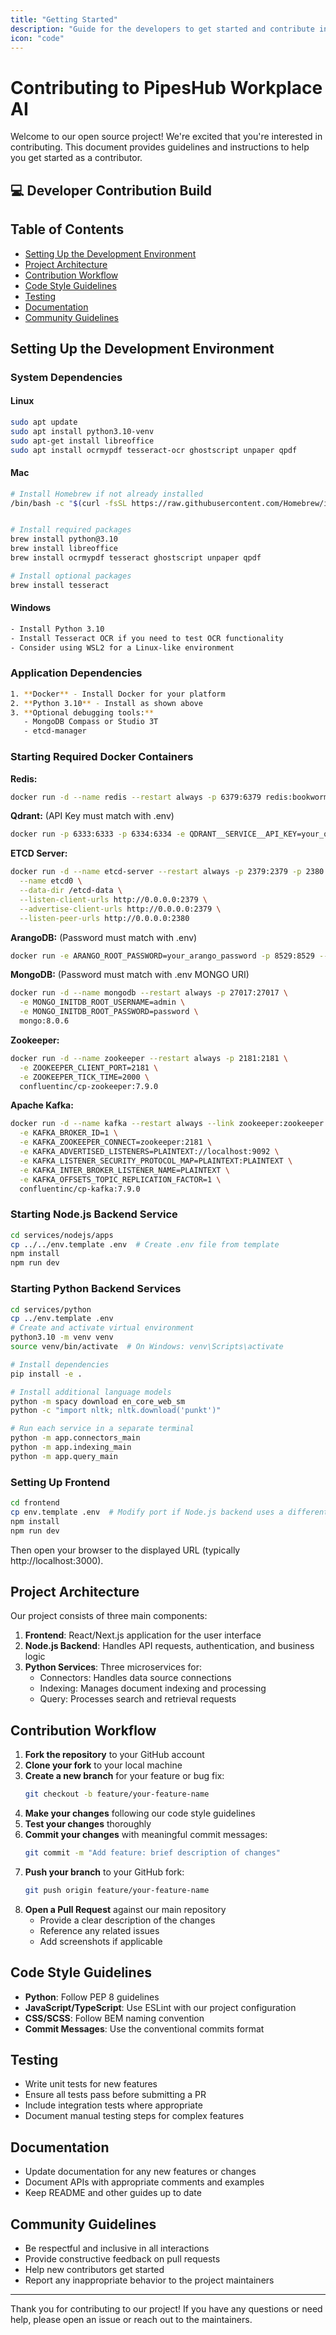 ```yaml
---
title: "Getting Started"
description: "Guide for the developers to get started and contribute into our platform"
icon: "code"
---
```


# Contributing to PipesHub Workplace AI

Welcome to our open source project! We're excited that you're interested in contributing. This document provides guidelines and instructions to help you get started as a contributor.

## 💻 Developer Contribution Build

## Table of Contents

- [Setting Up the Development Environment](#setting-up-the-development-environment)
- [Project Architecture](#project-architecture)
- [Contribution Workflow](#contribution-workflow)
- [Code Style Guidelines](#code-style-guidelines)
- [Testing](#testing)
- [Documentation](#documentation)
- [Community Guidelines](#community-guidelines)

## Setting Up the Development Environment

### System Dependencies

#### Linux

```bash
sudo apt update
sudo apt install python3.10-venv
sudo apt-get install libreoffice
sudo apt install ocrmypdf tesseract-ocr ghostscript unpaper qpdf
```

#### Mac

```bash
# Install Homebrew if not already installed
/bin/bash -c "$(curl -fsSL https://raw.githubusercontent.com/Homebrew/install/HEAD/install.sh)"


# Install required packages
brew install python@3.10
brew install libreoffice
brew install ocrmypdf tesseract ghostscript unpaper qpdf

# Install optional packages
brew install tesseract
```

#### Windows

```bash
- Install Python 3.10
- Install Tesseract OCR if you need to test OCR functionality
- Consider using WSL2 for a Linux-like environment
```

### Application Dependencies

```bash
1. **Docker** - Install Docker for your platform
2. **Python 3.10** - Install as shown above
3. **Optional debugging tools:**
   - MongoDB Compass or Studio 3T
   - etcd-manager
```

### Starting Required Docker Containers

**Redis:**

```bash
docker run -d --name redis --restart always -p 6379:6379 redis:bookworm
```

**Qdrant:** (API Key must match with .env)

```bash
docker run -p 6333:6333 -p 6334:6334 -e QDRANT__SERVICE__API_KEY=your_qdrant_api_key qdrant/qdrant:v1.13.6
```

**ETCD Server:**

```bash
docker run -d --name etcd-server --restart always -p 2379:2379 -p 2380:2380 quay.io/coreos/etcd:v3.5.17 /usr/local/bin/etcd \
  --name etcd0 \
  --data-dir /etcd-data \
  --listen-client-urls http://0.0.0.0:2379 \
  --advertise-client-urls http://0.0.0.0:2379 \
  --listen-peer-urls http://0.0.0.0:2380
```

**ArangoDB:** (Password must match with .env)

```bash
docker run -e ARANGO_ROOT_PASSWORD=your_arango_password -p 8529:8529 --name arango --restart always -d arangodb:3.12.4
```

**MongoDB:** (Password must match with .env MONGO URI)

```bash
docker run -d --name mongodb --restart always -p 27017:27017 \
  -e MONGO_INITDB_ROOT_USERNAME=admin \
  -e MONGO_INITDB_ROOT_PASSWORD=password \
  mongo:8.0.6
```

**Zookeeper:**

```bash
docker run -d --name zookeeper --restart always -p 2181:2181 \
  -e ZOOKEEPER_CLIENT_PORT=2181 \
  -e ZOOKEEPER_TICK_TIME=2000 \
  confluentinc/cp-zookeeper:7.9.0
```

**Apache Kafka:**

```bash
docker run -d --name kafka --restart always --link zookeeper:zookeeper -p 9092:9092 \
  -e KAFKA_BROKER_ID=1 \
  -e KAFKA_ZOOKEEPER_CONNECT=zookeeper:2181 \
  -e KAFKA_ADVERTISED_LISTENERS=PLAINTEXT://localhost:9092 \
  -e KAFKA_LISTENER_SECURITY_PROTOCOL_MAP=PLAINTEXT:PLAINTEXT \
  -e KAFKA_INTER_BROKER_LISTENER_NAME=PLAINTEXT \
  -e KAFKA_OFFSETS_TOPIC_REPLICATION_FACTOR=1 \
  confluentinc/cp-kafka:7.9.0
```

### Starting Node.js Backend Service

```bash
cd services/nodejs/apps
cp ../../env.template .env  # Create .env file from template
npm install
npm run dev
```

### Starting Python Backend Services

```bash
cd services/python
cp ../env.template .env
# Create and activate virtual environment
python3.10 -m venv venv
source venv/bin/activate  # On Windows: venv\Scripts\activate

# Install dependencies
pip install -e .

# Install additional language models
python -m spacy download en_core_web_sm
python -c "import nltk; nltk.download('punkt')"

# Run each service in a separate terminal
python -m app.connectors_main
python -m app.indexing_main
python -m app.query_main
```

### Setting Up Frontend

```bash
cd frontend
cp env.template .env  # Modify port if Node.js backend uses a different one
npm install
npm run dev
```

Then open your browser to the displayed URL (typically http://localhost:3000).

## Project Architecture

Our project consists of three main components:

1. **Frontend**: React/Next.js application for the user interface
2. **Node.js Backend**: Handles API requests, authentication, and business logic
3. **Python Services**: Three microservices for:
   - Connectors: Handles data source connections
   - Indexing: Manages document indexing and processing
   - Query: Processes search and retrieval requests

## Contribution Workflow

1. **Fork the repository** to your GitHub account
2. **Clone your fork** to your local machine
3. **Create a new branch** for your feature or bug fix:
   ```bash
   git checkout -b feature/your-feature-name
   ```
4. **Make your changes** following our code style guidelines
5. **Test your changes** thoroughly
6. **Commit your changes** with meaningful commit messages:
   ```bash
   git commit -m "Add feature: brief description of changes"
   ```
7. **Push your branch** to your GitHub fork:
   ```bash
   git push origin feature/your-feature-name
   ```
8. **Open a Pull Request** against our main repository
   - Provide a clear description of the changes
   - Reference any related issues
   - Add screenshots if applicable

## Code Style Guidelines

- **Python**: Follow PEP 8 guidelines
- **JavaScript/TypeScript**: Use ESLint with our project configuration
- **CSS/SCSS**: Follow BEM naming convention
- **Commit Messages**: Use the conventional commits format

## Testing

- Write unit tests for new features
- Ensure all tests pass before submitting a PR
- Include integration tests where appropriate
- Document manual testing steps for complex features

## Documentation

- Update documentation for any new features or changes
- Document APIs with appropriate comments and examples
- Keep README and other guides up to date

## Community Guidelines

- Be respectful and inclusive in all interactions
- Provide constructive feedback on pull requests
- Help new contributors get started
- Report any inappropriate behavior to the project maintainers

---

Thank you for contributing to our project! If you have any questions or need help, please open an issue or reach out to the maintainers.
